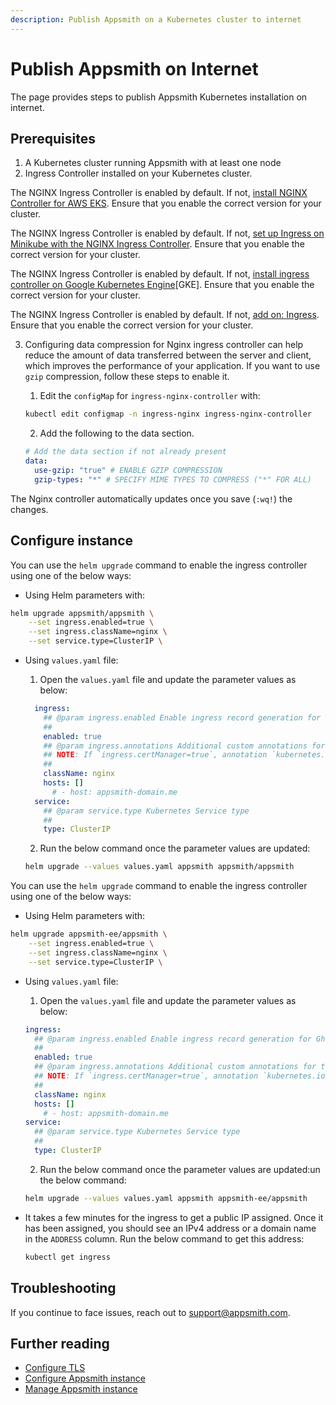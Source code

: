```yaml
---
description: Publish Appsmith on a Kubernetes cluster to internet
---
```


# Publish Appsmith on Internet
The page provides steps to publish Appsmith Kubernetes installation on internet.

## Prerequisites
1. A Kubernetes cluster running Appsmith with at least one node
3. Ingress Controller installed on your Kubernetes cluster. 

<Tabs groupId="configurations">
 <TabItem label="AWS EKS" value="AWSEKS">

  The NGINX Ingress Controller is enabled by default. If not, [install NGINX Controller for AWS EKS](https://kubernetes.github.io/ingress-nginx/deploy/#network-load-balancer-nlb).
    Ensure that you enable the correct version for your cluster.

</TabItem>
<TabItem label="Minikube" value="Minikube">

  The NGINX Ingress Controller is enabled by default. If not, [set up Ingress on Minikube with the NGINX Ingress Controller](https://kubernetes.io/docs/tasks/access-application-cluster/ingress-minikube/).
  Ensure that you enable the correct version for your cluster.

</TabItem>
<TabItem label="Google Cloud Kubernetes" value="GoogleCloudKubernetes">

  The NGINX Ingress Controller is enabled by default. If not, [install ingress controller on Google Kubernetes Engine](https://kubernetes.github.io/ingress-nginx/deploy/#gce-gke)[GKE]. Ensure that you enable the correct version for your cluster.

</TabItem>
<TabItem label="Microk8s" value="Microk8s">

   The NGINX Ingress Controller is enabled by default. If not, [add on: Ingress](https://microk8s.io/docs/addon-ingress). Ensure that you enable the correct version for your cluster.
    
</TabItem>
</Tabs>

3. Configuring data compression for Nginx ingress controller can help reduce the amount of data transferred between the server and client, which improves the performance of your application. If you want to use `gzip` compression, follow these steps to enable it.

    1. Edit the `configMap` for `ingress-nginx-controller` with:

    ```bash
    kubectl edit configmap -n ingress-nginx ingress-nginx-controller
    ```

   2. Add the following to the data section.

    ```yaml
    # Add the data section if not already present
    data: 
      use-gzip: "true" # ENABLE GZIP COMPRESSION
      gzip-types: "*" # SPECIFY MIME TYPES TO COMPRESS ("*" FOR ALL) 
    ```

  The Nginx controller automatically updates once you save (`:wq!`) the changes.

## Configure instance

<Tabs groupId="appsmithEditions">

<TabItem label="Community Edition" value="communityEdition"> 

You can use the `helm upgrade` command to enable the ingress controller using one of the below ways:
  
  * Using Helm parameters with:

  ```bash
  helm upgrade appsmith/appsmith \
      --set ingress.enabled=true \
      --set ingress.className=nginx \
      --set service.type=ClusterIP \
  ```

  * Using `values.yaml` file:
  
    1. Open the `values.yaml` file and update the parameter values as below:

    ```yaml 
      ingress:
        ## @param ingress.enabled Enable ingress record generation for Ghost
        ##
        enabled: true
        ## @param ingress.annotations Additional custom annotations for the ingress record
        ## NOTE: If `ingress.certManager=true`, annotation `kubernetes.io/tls-acme: "true"` will automatically be added
        ##
        className: nginx
        hosts: []
          # - host: appsmith-domain.me
      service:
        ## @param service.type Kubernetes Service type
        ##
        type: ClusterIP
    ```

    2. Run the below command once the parameter values are updated:

      ```bash 
      helm upgrade --values values.yaml appsmith appsmith/appsmith
      ```

</TabItem>
 <TabItem label="Business Edition" value="businessEdition">

 You can use the `helm upgrade` command to enable the ingress controller using one of the below ways:
  
 * Using Helm parameters with:

  ```bash
  helm upgrade appsmith-ee/appsmith \
      --set ingress.enabled=true \
      --set ingress.className=nginx \
      --set service.type=ClusterIP \
  ```

* Using `values.yaml` file:
  
    1. Open the `values.yaml` file and update the parameter values as below:

    ```yaml 
    ingress:
      ## @param ingress.enabled Enable ingress record generation for Ghost
      ##
      enabled: true
      ## @param ingress.annotations Additional custom annotations for the ingress record
      ## NOTE: If `ingress.certManager=true`, annotation `kubernetes.io/tls-acme: "true"` will automatically be added
      ##
      className: nginx
      hosts: []
        # - host: appsmith-domain.me
    service:
      ## @param service.type Kubernetes Service type
      ##
      type: ClusterIP
    ```
    
     2. Run the below command once the parameter values are updated:un the below command:

    ```bash 
    helm upgrade --values values.yaml appsmith appsmith-ee/appsmith
    ```

</TabItem>
</Tabs>
  

* It takes a few minutes for the ingress to get a public IP assigned. Once it has been assigned, you should see an IPv4 address or a domain name in the `ADDRESS` column. Run the below command to get this address:

  ```bash
  kubectl get ingress
  ```

## Troubleshooting
If you continue to face issues, reach out to [support@appsmith.com](mailto:support@appsmith.com).

## Further reading
* [Configure TLS](/getting-started/setup/instance-configuration/custom-domain/configure-tls)
* [Configure Appsmith instance](/getting-started/setup/instance-configuration#configure-helm-installations)
* [Manage Appsmith instance](/getting-started/setup/instance-management/)